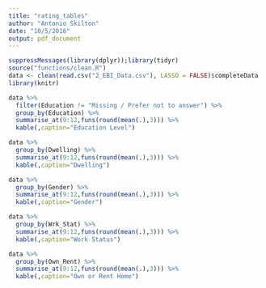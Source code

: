 ```yaml
---
title: "rating_tables"
author: "Antonio Skilton"
date: "10/5/2016"
output: pdf_document
---
```


```r
suppressMessages(library(dplyr));library(tidyr)
source("functions/clean.R")
data <- clean(read.csv("2_EBI_Data.csv"), LASSO = FALSE)$completeData
library(knitr)
```

```r
data %>%
  filter(Education != "Missing / Prefer not to answer") %>%
  group_by(Education) %>%
  summarise_at(9:12,funs(round(mean(.),3))) %>%
  kable(,caption="Education Level") 
```

```r
data %>%
  group_by(Dwelling) %>%
  summarise_at(9:12,funs(round(mean(.),3))) %>%
  kable(,caption="Dwelling") 
```

```r
data %>%
  group_by(Gender) %>%
  summarise_at(9:12,funs(round(mean(.),3))) %>%
  kable(,caption="Gender") 
```

\newpage

```r
data %>%
  group_by(Wrk_Stat) %>%
  summarise_at(9:12,funs(round(mean(.),3))) %>%
  kable(,caption="Work Status") 
```

```r
data %>%
  group_by(Own_Rent) %>%
  summarise_at(9:12,funs(round(mean(.),3))) %>%
  kable(,caption="Own or Rent Home") 
```